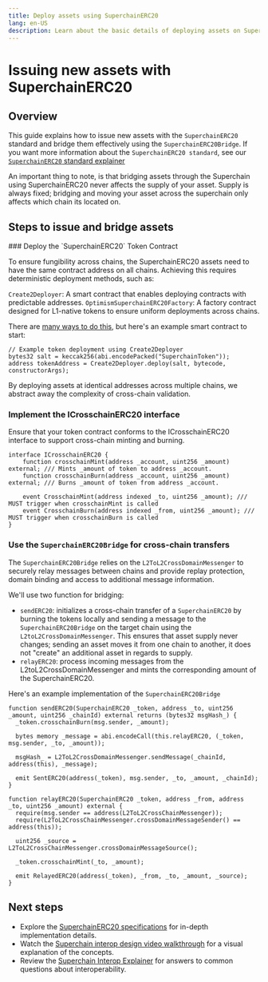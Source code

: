 ```yaml
---
title: Deploy assets using SuperchainERC20
lang: en-US
description: Learn about the basic details of deploying assets on SuperchainERC20
---
```



# Issuing new assets with SuperchainERC20

## Overview

This guide explains how to issue new assets with the `SuperchainERC20` standard and bridge them effectively using the `SuperchainERC20Bridge`. If you want more information about the `SuperchainERC20 standard`, see our [`SuperchainERC20` standard explainer](/stack/interop/superchain-erc20)

An important thing to note, is that bridging assets through the Superchain using SuperchainERC20 never affects the supply of your asset. Supply is always fixed; bridging and moving your asset across the superchain only affects which chain its located on. 


## Steps to issue and bridge assets

<Steps>
### Deploy the `SuperchainERC20` Token Contract

To ensure fungibility across chains, the SuperchainERC20 assets need to have the same contract address on all chains. Achieving this requires deterministic deployment methods, such as:

`Create2Deployer`: A smart contract that enables deploying contracts with predictable addresses.
`OptimismSuperchainERC20Factory`: A factory contract designed for L1-native tokens to ensure uniform deployments across chains.

There are [many ways to do this](https://github.com/Arachnid/deterministic-deployment-proxy), but here's an example smart contract to start:

```solidity
// Example token deployment using Create2Deployer
bytes32 salt = keccak256(abi.encodePacked("SuperchainToken"));
address tokenAddress = Create2Deployer.deploy(salt, bytecode, constructorArgs);
```

By deploying assets at identical addresses across multiple chains, we abstract away the complexity of cross-chain validation.

### Implement the ICrosschainERC20 interface

Ensure that your token contract conforms to the ICrosschainERC20 interface to support cross-chain minting and burning. 

```solidity
interface ICrosschainERC20 {
    function crosschainMint(address _account, uint256 _amount) external; /// Mints _amount of token to address _account.
    function crosschainBurn(address _account, uint256 _amount) external; /// Burns _amount of token from address _account.

    event CrosschainMint(address indexed _to, uint256 _amount); /// MUST trigger when crosschainMint is called
    event CrosschainBurn(address indexed _from, uint256 _amount); /// MUST trigger when crosschainBurn is called
}
```

### Use the `SuperchainERC20Bridge` for cross-chain transfers

The `SuperchainERC20Bridge` relies on the `L2ToL2CrossDomainMessenger` to securely relay messages between chains and provide replay protection, domain binding and access to additional message information.

We'll use two function for bridging:

* `sendERC20`: initializes a cross-chain transfer of a `SuperchainERC20` by burning the tokens locally and sending a message to the `SuperchainERC20Bridge` on the target chain using the `L2toL2CrossDomainMessenger`. This ensures that asset supply never changes; sending an asset moves it from one chain to another, it does not "create" an additional asset in regards to supply.
* `relayERC20`: process incoming messages from the L2toL2CrossDomainMessenger and mints the corresponding amount of the SuperchainERC20.

Here's an example implementation of the `SuperchainERC20Bridge`

```solidity
function sendERC20(SuperchainERC20 _token, address _to, uint256 _amount, uint256 _chainId) external returns (bytes32 msgHash_) {
  _token.crosschainBurn(msg.sender, _amount);

  bytes memory _message = abi.encodeCall(this.relayERC20, (_token, msg.sender, _to, _amount));

  msgHash_ = L2ToL2CrossDomainMessenger.sendMessage(_chainId, address(this), _message);
  
  emit SentERC20(address(_token), msg.sender, _to, _amount, _chainId);
}

function relayERC20(SuperchainERC20 _token, address _from, address _to, uint256 _amount) external {
  require(msg.sender == address(L2ToL2CrossChainMessenger));
  require(L2ToL2CrossChainMessenger.crossDomainMessageSender() == address(this));
  
  uint256 _source = L2ToL2CrossChainMessenger.crossDomainMessageSource();

  _token.crosschainMint(_to, _amount);

  emit RelayedERC20(address(_token), _from, _to, _amount, _source);
}
```

## Next steps
*   Explore the [SuperchainERC20 specifications](https://specs.optimism.io/interop/token-bridging.html) for in-depth implementation details.
*   Watch the [Superchain interop design video walkthrough](https://www.youtube.com/watch?v=FKc5RgjtGes) for a visual explanation of the concepts.
*   Review the [Superchain Interop Explainer](explainer) for answers to common questions about interoperability.
